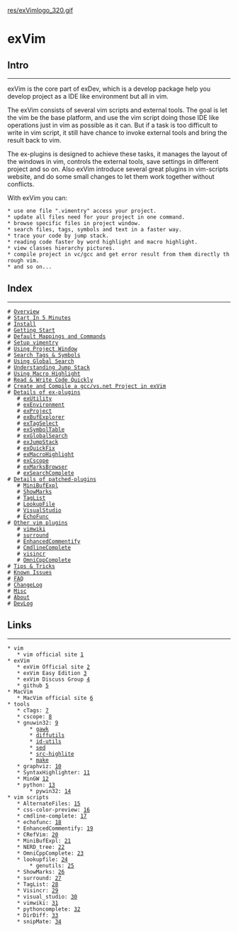 <!-- ======================================================================================-->
<!-- File         : index.wiki-->
<!-- Author       : Wu Jie -->
<!-- Last Change  : 04/22/2010 | 23:07:38 PM | Thursday,April-->
<!-- Description  : -->
<!-- ======================================================================================-->

[[res/exVimlogo_320.gif]]

= exVim =

== Intro ==
--------------------------------------------------------------------------------------

exVim is the core part of exDev, which is a develop package help you develop project as 
a IDE like environment but all in vim. 

The exVim consists of several vim scripts and external tools. The goal is let the vim be
the base platform, and use the vim script doing those IDE like operations just in vim as
possible as it can. But if a task is too difficult to write in vim script, it still have 
chance to invoke external tools and bring the result back to vim.

The ex-plugins is designed to achieve these tasks, it manages the layout of the windows 
in vim, controls the external tools, save settings in different project and so on. Also
exVim introduce several great plugins in vim-scripts website, and do some small changes
to let them work together without conflicts.

With exVim you can:
 * use one file ".vimentry" access your project. 
 * update all files need for your project in one command. 
 * browse specific files in project window.
 * search files, tags, symbols and text in a faster way.
 * trace your code by jump stack.
 * reading code faster by word highlight and macro highlight.
 * view classes hierarchy pictures.
 * compile project in vc/gcc and get error result from them directly through vim.
 * and so on...

== Index ==
--------------------------------------------------------------------------------------

 # [[Overview]]
 # [[StartInFiveMinutes|Start In 5 Minutes]]
 # [[Install]]
 # [[GettingStart|Getting Start]]
 # [[DefaultMappingsAndCommands|Default Mappings and Commands]]
 # [[SetupVimentry|Setup vimentry]]
 # [[UsingProjectWindow|Using Project Window]]
 # [[SearchTagsAndSymbols|Search Tags & Symbols]]
 # [[UsingGlobalSearch|Using Global Search]]
 # [[UnderstandingJumpStack|Understanding Jump Stack]]
 # [[UsingMacroHighlight|Using Macro Highlight]]
 # [[ReadAndWriteCodeQuickly|Read & Write Code Quickly]]
 # [[CompileYourProject|Create and Compile a gcc/vs.net Project in exVim]]
 # [[DetailsOfExPlugins|Details of ex-plugins]]
    # [[exUtility]]
    # [[exEnvironment]]
    # [[exProject]]
    # [[exBufExplorer]]
    # [[exTagSelect]]
    # [[exSymbolTable]]
    # [[exGlobalSearch]]
    # [[exJumpStack]]
    # [[exQuickFix]]
    # [[exMacroHighlight]]
    # [[exCscope]]
    # [[exMarksBrowser]]
    # [[exSearchComplete]]
 # [[DetailsOfPatchedPlugins|Details of patched-plugins]]
    # [[MiniBufExpl]]
    # [[ShowMarks]]
    # [[TagList]]
    # [[LookupFile]]
    # [[VisualStudio]]
    # [[EchoFunc]]
 # [[OtherVimPlugins|Other vim plugins]]
    # [[vimwiki]]
    # [[surround]]
    # [[EnhancedCommentify]]
    # [[CmdlineComplete]]
    # [[visincr]]
    # [[OmniCppComplete]]
 # [[TipsAndTricks|Tips & Tricks]]
 # [[KnownIssues|Known Issues]]
 # [[FAQ]]
 # [[ChangeLog]]
 # [[Misc]]
 # [[About]]
 # [[DevLog]]

== Links ==
--------------------------------------------------------------------------------------

 * vim
    * vim official site [http://www.vim.org/]
 * exVim
    * exVim Official site [http://code.google.com/p/exvim/]
    * exVim Easy Edition [http://code.google.com/p/exvimeasy/]
    * exVim Discuss Group [https://groups.google.com/group/exVim/]
    * github [http://github.com/jwu/exVim/]
 * MacVim
    * MacVim official site [http://code.google.com/p/macvim/]
 * tools
    * cTags: [http://ctags.sourceforge.net/]
    * cscope: [http://cscope.sourceforge.net/]
    * gnuwin32: [http://gnuwin32.sourceforge.net/]
        * [http://gnuwin32.sourceforge.net/packages/gawk.htm gawk]
        * [http://gnuwin32.sourceforge.net/packages/diffutils.htm diffutils]
        * [http://gnuwin32.sourceforge.net/packages/id-utils.htm id-utils]
        * [http://gnuwin32.sourceforge.net/packages/sed.htm sed]
        * [http://gnuwin32.sourceforge.net/packages/src-highlite.htm src-highlite]
        * [http://gnuwin32.sourceforge.net/packages/make.htm make]
    * graphviz: [http://www.graphviz.org]
    * SyntaxHighlighter: [http://alexgorbatchev.com/wiki/SyntaxHighlighter]
    * MinGW [http://www.mingw.org/]
    * python: [http://www.python.org]
        * pywin32: [http://sourceforge.net/projects/pywin32/]
 * vim scripts
    * AlternateFiles: [http://www.vim.org/scripts/script.php?script_id=31]
    * css-color-preview: [http://www.vim.org/scripts/script.php?script_id=2150]
    * cmdline-complete: [http://www.vim.org/scripts/script.php?script_id=2222]
    * echofunc: [http://www.vim.org/scripts/script.php?script_id=1735]
    * EnhancedCommentify: [http://www.vim.org/scripts/script.php?script_id=23]
    * CRefVim: [http://www.vim.org/scripts/script.php?script_id=614] 
    * MiniBufExpl: [http://www.vim.org/scripts/script.php?script_id=159]
    * NERD_tree: [http://www.vim.org/scripts/script.php?script_id=1658]
    * OmniCppComplete: [http://www.vim.org/scripts/script.php?script_id=1520]
    * lookupfile: [http://www.vim.org/scripts/script.php?script_id=1581]
        * genutils: [http://www.vim.org/scripts/script.php?script_id=197]
    * ShowMarks: [http://www.vim.org/scripts/script.php?script_id=152]
    * surround: [http://www.vim.org/scripts/script.php?script_id=1697]
    * TagList: [http://www.vim.org/scripts/script.php?script_id=273]
    * Visincr: [http://www.vim.org/scripts/script.php?script_id=670]
    * visual_studio: [http://www.vim.org/scripts/script.php?script_id=864]
    * vimwiki: [http://www.vim.org/scripts/script.php?script_id=2226]
    * pythoncomplete: [http://www.vim.org/scripts/script.php?script_id=1542]
    * DirDiff: [http://www.vim.org/scripts/script.php?script_id=102]
    * snipMate: [http://www.vim.org/scripts/script.php?script_id=2540]
